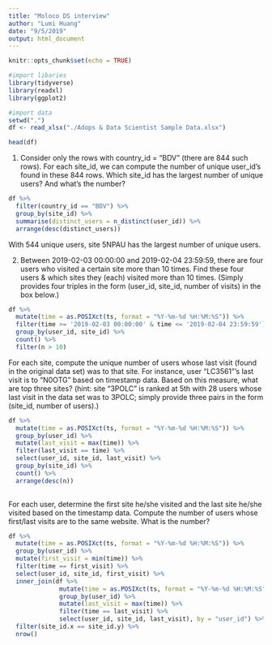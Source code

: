 ```yaml
---
title: "Moloco DS interview"
author: "Lumi Huang"
date: "9/5/2019"
output: html_document
---
```


```r
knitr::opts_chunk$set(echo = TRUE)
```

```r
#import libaries
library(tidyverse)
library(readxl)
library(ggplot2)
```

```r
#import data
setwd(".")
df <- read_xlsx("./Adops & Data Scientist Sample Data.xlsx")
```

```r
head(df)
```


1. Consider only the rows with country_id = "BDV" (there are 844 such rows). For each site_id, we can compute the number of unique user_id's found in these 844 rows. Which site_id has the largest number of unique users? And what's the number?
```r
df %>% 
  filter(country_id == "BDV") %>%
  group_by(site_id) %>% 
  summarise(distinct_users = n_distinct(user_id)) %>%
  arrange(desc(distinct_users))
```
With 544 unique users, site 5NPAU has the largest number of unique users.


2. Between 2019-02-03 00:00:00 and 2019-02-04 23:59:59, there are four users who visited a certain site more than 10 times. Find these four users & which sites they (each) visited more than 10 times. (Simply provides four triples in the form (user_id, site_id, number of visits) in the box below.)
```r
df %>%
  mutate(time = as.POSIXct(ts, format = "%Y-%m-%d %H:%M:%S")) %>%
  filter(time >= '2019-02-03 00:00:00' & time <= '2019-02-04 23:59:59') %>%
  group_by(user_id, site_id) %>% 
  count() %>%
  filter(n > 10)
```


For each site, compute the unique number of users whose last visit (found in the original data set) was to that site. For instance, user "LC3561"'s last visit is to "N0OTG" based on timestamp data. Based on this measure, what are top three sites? (hint: site "3POLC" is ranked at 5th with 28 users whose last visit in the data set was to 3POLC; simply provide three pairs in the form (site_id, number of users).)
```r
df %>% 
  mutate(time = as.POSIXct(ts, format = "%Y-%m-%d %H:%M:%S")) %>%
  group_by(user_id) %>%
  mutate(last_visit = max(time)) %>%
  filter(last_visit == time) %>%
  select(user_id, site_id, last_visit) %>%
  group_by(site_id) %>% 
  count() %>%
  arrange(desc(n))
  
```

For each user, determine the first site he/she visited and the last site he/she visited based on the timestamp data. Compute the number of users whose first/last visits are to the same website. What is the number?
```r
df %>% 
  mutate(time = as.POSIXct(ts, format = "%Y-%m-%d %H:%M:%S")) %>%
  group_by(user_id) %>%
  mutate(first_visit = min(time)) %>%
  filter(time == first_visit) %>% 
  select(user_id, site_id, first_visit) %>% 
  inner_join(df %>% 
              mutate(time = as.POSIXct(ts, format = "%Y-%m-%d %H:%M:%S")) %>%
              group_by(user_id) %>%
              mutate(last_visit = max(time)) %>%
              filter(time == last_visit) %>%
              select(user_id, site_id, last_visit), by = "user_id") %>%
  filter(site_id.x == site_id.y) %>%
  nrow()

```